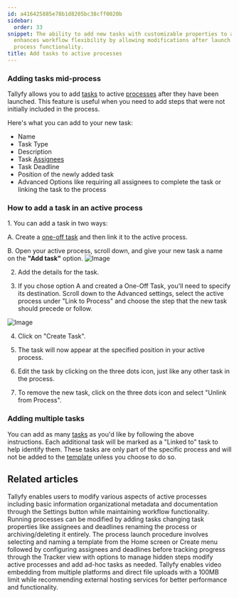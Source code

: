 ```yaml
---
id: a416425885e78b1d8205bc38cff0020b
sidebar:
  order: 33
snippet: The ability to add new tasks with customizable properties to active processes
  enhances workflow flexibility by allowing modifications after launch while maintaining
  process functionality.
title: Add tasks to active processes
---
```



### Adding tasks mid-process

Tallyfy allows you to add [tasks](/products/pro/tracking-and-tasks/tasks/) to active [processes](/products/pro/tracking-and-tasks/processes/) after they have been launched. This feature is useful when you need to add steps that were not initially included in the process.

Here's what you can add to your new task:

- Name
- Task Type
- Description
- Task [Assignees](/products/pro/documenting/members/)
- Task Deadline
- Position of the newly added task
- Advanced Options like requiring all assignees to complete the task or linking the task to the process

### How to add a task in an active process

<Steps>
1. You can add a task in two ways:

   A. Create a [one-off task](/products/pro/tracking-and-tasks/tasks/how-to-create-a-one-off-task-in-tallyfy/) and then link it to the active process.

   B. Open your active process, scroll down, and give your new task a name on the **"Add task"** option.
   ![Image](https://screenshots.tallyfy.com/tallyfy%2Fpro%2Fdesktop-light-add-task-to-ongoing-process.png)

2. Add the details for the task.

3. If you chose option A and created a One-Off Task, you'll need to specify its destination. Scroll down to the Advanced settings, select the active process under "Link to Process" and choose the step that the new task should precede or follow.

![Image](https://screenshots.tallyfy.com/tallyfy%2Fpro%2Fdesktop-light-link-a-oneoff-task.png)

4. Click on "Create Task".

5. The task will now appear at the specified position in your active process.

6. Edit the task by clicking on the three dots icon, just like any other task in the process.

7. To remove the new task, click on the three dots icon and select "Unlink from Process".
</Steps>

### Adding multiple tasks

You can add as many [tasks](/products/pro/tracking-and-tasks/tasks/) as you'd like by following the above instructions. Each additional task will be marked as a "Linked to" task to help identify them. These tasks are only part of the specific process and will not be added to the [template](/products/pro/documenting/templates/) unless you choose to do so.


## Related articles
<CardGrid>
<LinkTitleCard header="<b>Edit Processes > Edit tasks and process properties</b>" href="/products/pro/tracking-and-tasks/processes/edit-processes/how-can-i-edit-tasks-and-processes-in-tallyfy/" > Tallyfy enables users to modify various aspects of active processes including basic information organizational metadata and documentation through the Settings button while maintaining workflow functionality. </LinkTitleCard>
<LinkTitleCard header="<b>Processes > Edit processes</b>" href="/products/pro/tracking-and-tasks/processes/edit-processes/" > Running processes can be modified by adding tasks changing task properties like assignees and deadlines renaming the process or archiving/deleting it entirely. </LinkTitleCard>
<LinkTitleCard header="<b>Launching > Launch manually</b>" href="/products/pro/launching/how-can-i-launch-a-process-in-tallyfy/" > The process launch procedure involves selecting and naming a template from the Home screen or Create menu followed by configuring assignees and deadlines before tracking progress through the Tracker view with options to manage hidden steps modify active processes and add ad-hoc tasks as needed. </LinkTitleCard>
<LinkTitleCard header="<b>Edit Task > Add videos to a task</b>" href="/products/pro/tracking-and-tasks/tasks/edit-task/how-can-i-add-videos-to-my-tallyfy-process/" > Tallyfy enables video embedding from multiple platforms and direct file uploads with a 100MB limit while recommending external hosting services for better performance and functionality. </LinkTitleCard>
</CardGrid>